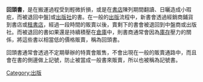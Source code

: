 '''回頭書'''，是在搬運過程受到輕微折損，或是在[[書店|書店]]陳列期間翻讀、日曬造成小瑕疪，而被退回中盤]或[[出版社|出版社]]的書。在一般的[[出版|出版]]流程中，新書會透過經銷商鋪貨到書店或[[租書店|租書店]]，經過一段時間的販賣以後，賣剩下的書會被退回到中盤商或出版社。而被退回的書如果還是持續積壓在[[倉庫|倉庫]]中，則書商通常會因為[[庫存|庫存]]壓力的關係，將這些書以相當低的價格販賣，稱為回頭書。

回頭書通常會透過不定期舉辦的特賣會販售，不會出現在一般的販賣通路中，而且會在書的側邊做上記號，防止被當成一般書來販賣，所以也被稱為記號書。
[[Category:出版|Category:出版]]